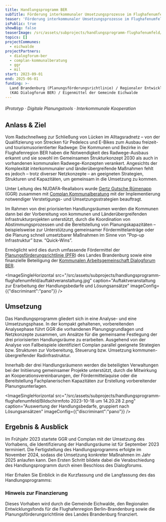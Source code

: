 ```yaml
---
title: Handlungsprogramm BER
subTitle: Förderung interkommunaler Umsetzungsprozesse im Flughafenumfeld
teaser: 'Förderung interkommunaler Umsetzungsprozesse im Flughafenumfeld '
isPublic: true
showBig: false
teaserImage: /src/assets/subprojects/handlungsprogramm-flughafenumfeld/teaserImage.jpg
topics: []
projectCommunes:
  - eichwalde
projectPartners:
  - dialogforum-ber
  - complan-kommunalberatung
  - ggr
  - mil
start: 2023-09-01
end: 2025-06-01
funding: >-
  Land Brandenburg (Planungsförderungsrichtlinie) / Regionaler Entwicklungsfonds
  (KAG Dialogforum BER) / Eigenmittel der Gemeinde Eichwalde
---
```

###### lPrototyp · Digitale Planungstools · Interkommunale Kooperation

## Anlass & Ziel

Vom Radschnellweg zur Schließung von Lücken im Alltagsradnetz – von der Qualifizierung von Strecken für Pedelecs und E-Bikes zum Ausbau freizeit- und tourismusorientierter Radwege: Die Kommunen und Bezirke in der Flughafenregion BER haben die Notwendigkeit des Radwege-Ausbaus erkannt und sie sowohl im Gemeinsamen Strukturkonzept 2030 als auch in vorhandenen kommunalen Radwege-Konzepten verankert. Angesichts der Komplexität interkommunaler und länderübergreifende Maßnahmen fehlt es jedoch – trotz diverser Netzkonzepte – an geeigneten Strategien, Strukturen und Kapazitäten, um gemeinsam in die Umsetzung zu kommen.

Unter Leitung des NUDAFA-Reallabors wurde [Gertz Gutsche Rümenapp](https://ggr-planung.de/) (GGR) zusammen mit [Complan Kommunalberatung](https://www.complangmbh.de/) mit der Implementierung notwendiger Verstetigungs- und Umsetzungsstrategien beauftragt.

Im Rahmen von drei priorisierten Handlungsräumen werden die Kommunen dann bei der Vorbereitung von kommunen und Länderübergreifenden Infrastrukturprojekten unterstützt, durch die Koordination von Abstimmungsprozessen und die Bereitstellung von Planungskapazitäten – beispielsweise zur Unterstützung gemeinsamer Fördermittelanträge oder die Planung schnell umsetzbarer Maßnahmen im Sinne von ”Pop-up Infrastruktur” bzw. “Quick-Wins”.

Ermöglicht wird dies durch umfassende Fördermittel der [Planungsförderungsrichtlinie (PFR](https://lbv.brandenburg.de/kommunale-bauleitplanung-24757.html)) des Landes Brandenburg sowie eine finanzielle Beteiligung der [Kommunalen Arbeitsgemeinschaft Dialogforum BER](https://www.dialogforum-ber.de/seite/656690/handlungsprogramm-radwege.html).

<ImageSingleHorizontal src="/src/assets/subprojects/handlungsprogramm-flughafenumfeld/auftaktveranstaltung.jpg" caption="Auftaktveranstaltung zur Erarbeitung der Handlungsbedarfe und Lösungsansätze" imageConfig={{"discriminant":"pano"}} />

## Umsetzung

Das Handlungsprogramm gliedert sich in eine Analyse- und eine Umsetzungsphase. In der kompakt gehaltenen, vorbereitenden Analysephase führt GGR die vorhandenen Planungsgrundlagen und Netzkonzepte zusammen, um Ansätze für die gemeinsame Festlegung der drei priorisierten Handlungsräume zu erarbeiten. Ausgehend von der Analyse von Fallbeispiele identifiziert Complan parallel geeignete Strategien bzw. Strukturen zur Vorbereitung, Steuerung bzw. Umsetzung kommunen-übergreifender Radinfrastruktur.

Innerhalb der drei Handlungsräumenn werden die beteiligten Verwaltungen bei der Initiierung gemeinsamer Projekte unterstützt, durch die Mitwirkung an Kooperationsvereinbarungen, der Fördermittelaquise oder die Bereitstellung Fachplanerischen Kapazitäten zur Erstellung vorbereitender Planungsunterlagen.

<ImageSingleHorizontal src="/src/assets/subprojects/handlungsprogramm-flughafenumfeld/Bildschirmfoto 2023-10-18 um 14.20.28 2.png" caption="Auswertung der Handlungsbedarfe, gruppiert nach Lösungsansätzen" imageConfig={{"discriminant":"pano"}} />

## Ergebnis & Ausblick

Im Frühjahr 2023 startete GGR und Complan mit der Umsetzung des Vorhabens, die Identifizierung der Handlungsräume ist für September 2023 terminiert. Die Fertigstellung des Handlungsprogramms erfolgte im November 2024, sodass die Umsetzung konkreter Maßnahmen im Jahr 2025 anlaufen kann. Den Ersten Schritt bildete dabei die Verabschiedung des Handlungsprogramm durch einen Beschloss des Dialogforums.&#x20;

Hier Erhalen Sie Einblick in die Kurzfassung und die Langfassung des das Handlungsprogramms:

<DownloadLink href="/files/handlungsprogramm-flughafenumfeld/Handlungsprogramm_Radwege_Flughafenregion_BER_Langfassung_m.pdf" display="Zur Langfassung des Handlungsprogramms" button />  <DownloadLink href="/files/handlungsprogramm-flughafenumfeld/Kurzfassung.pdf" display="Zur Kurzfassung" button /> &#x20;

### Hinweis zur Finanzierung

Dieses Vorhaben wird durch die Gemeinde Eichwalde, den Regionalen Entwicklungsfonds für die Flughafenregion Berlin-Brandenburg sowie die Planungsförderungsrichtlinie des Landes Brandenburg finanziert.
